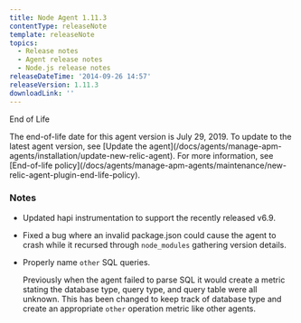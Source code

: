 ```yaml
---
title: Node Agent 1.11.3
contentType: releaseNote
template: releaseNote
topics:
  - Release notes
  - Agent release notes
  - Node.js release notes
releaseDateTime: '2014-09-26 14:57'
releaseVersion: 1.11.3
downloadLink: ''
---
```


End of Life

<Callout variant="important">
  The end-of-life date for this agent version is July 29, 2019. To update to the latest agent version, see [Update the agent](/docs/agents/manage-apm-agents/installation/update-new-relic-agent). For more information, see [End-of-life policy](/docs/agents/manage-apm-agents/maintenance/new-relic-agent-plugin-end-life-policy).
</Callout>

### Notes

* Updated hapi instrumentation to support the recently released v6.9.
* Fixed a bug where an invalid package.json could cause the agent to crash while it recursed through `node_modules` gathering version details.
* Properly name `other` SQL queries.

  Previously when the agent failed to parse SQL it would create a metric stating the database type, query type, and query table were all unknown. This has been changed to keep track of database type and create an appropriate `other` operation metric like other agents.
